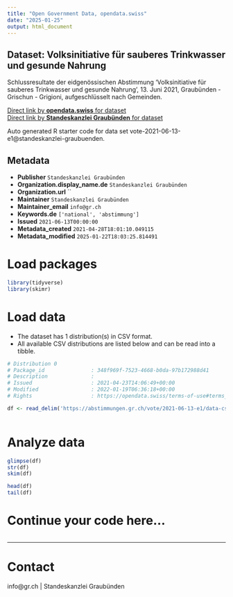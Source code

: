 ```yaml
---
title: "Open Government Data, opendata.swiss"
date: "2025-01-25"
output: html_document
---
```


## Dataset: Volksinitiative für sauberes Trinkwasser und gesunde Nahrung

Schlussresultate der eidgenössischen Abstimmung 'Volksinitiative für sauberes Trinkwasser und gesunde Nahrung', 13. Juni 2021, Graubünden - Grischun - Grigioni, aufgeschlüsselt nach Gemeinden.

[Direct link by **opendata.swiss** for dataset](https://opendata.swiss/de/dataset/volksinitiative-fur-sauberes-trinkwasser-und-gesunde-nahrung)<br>
[Direct link by **Standeskanzlei Graubünden** for dataset](https://abstimmungen.gr.ch/vote/2021-06-13-e1/data)

Auto generated R starter code for data set vote-2021-06-13-e1@standeskanzlei-graubuenden.

## Metadata

- **Publisher** `Standeskanzlei Graubünden`
- **Organization.display_name.de** `Standeskanzlei Graubünden`
- **Organization.url** ``
- **Maintainer** `Standeskanzlei Graubünden`
- **Maintainer_email** `info@gr.ch`
- **Keywords.de** `['national', 'abstimmung']`
- **Issued** `2021-06-13T00:00:00`
- **Metadata_created** `2021-04-28T18:01:10.049115`
- **Metadata_modified** `2025-01-22T18:03:25.814491`


# Load packages

```r

library(tidyverse)
library(skimr)

```

# Load data

-   The dataset has 1 distribution(s) in CSV format.
-   All available CSV distributions are listed below and can be read into a tibble.

```r

# Distribution 0
# Package_id               : 348f969f-7523-4668-b0da-97b172988d41
# Description              : 
# Issued                   : 2021-04-23T14:06:49+00:00
# Modified                 : 2022-01-19T06:36:18+00:00
# Rights                   : https://opendata.swiss/terms-of-use#terms_by

df <- read_delim('https://abstimmungen.gr.ch/vote/2021-06-13-e1/data-csv')



```

# Analyze data

```r

glimpse(df)
str(df)
skim(df)

head(df)
tail(df)

```

# Continue your code here...

```r

```

------------------------------------------------------------------------

# Contact

info@gr.ch | Standeskanzlei Graubünden
